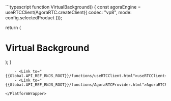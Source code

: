 <PlatformWrapper platform="react-js">
```typescript
function VirtualBackground() {
  const agoraEngine = useRTCClient(AgoraRTC.createClient({ codec: "vp8", mode: config.selectedProduct }));

  return (
    <div>
      <h1>Virtual Background</h1>
      <AgoraRTCProvider client={agoraEngine}>
        <AuthenticationWorkflowManager>
          <VirtualBackgroundComponent />
        </AuthenticationWorkflowManager>
      </AgoraRTCProvider>
    </div>
  );
}
```
    - <Link to="{{Global.API_REF_RNJS_ROOT}}/functions/useRTCClient.html">useRTCClient</Link>
    - <Link to="{{Global.API_REF_RNJS_ROOT}}/functions/AgoraRTCProvider.html">AgoraRTCProvider</Link>

</PlatformWrapper>